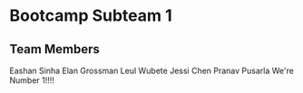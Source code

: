 =Bootcamp Subteam 1 =

== Team Members ==
Eashan Sinha
Elan Grossman
Leul Wubete
Jessi Chen
Pranav Pusarla 
We're Number 1!!!!
